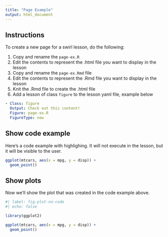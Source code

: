 ```yaml
---
title: "Page Example"
output: html_document
---
```


## Instructions

To create a new page for a swirl lesson, do the following:

1. Copy and rename the `page-ex.R`
2. Edit the contents to represent the .html file you want to display in the lesson
3. Copy and rename the `page-ex.Rmd` file
4. Edit the contents to represent the .Rmd file you want to display in the lesson
5. Knit the .Rmd file to create the .html file
6. Add a lesson of class `figure` to the lesson yaml file, example below

```yaml
- Class: figure
  Output: Check out this content!
  Figure: page-ex.R
  FigureType: new
```

## Show code example

Here's a code example with highlighing. It will not execute in the lesson, but it will be visible to the user.

```r
ggplot(mtcars, aes(x = mpg, y = disp)) +
  geom_point()
```

## Show plots

Now we'll show the plot that was created in the code example above.

```r
#| label: fig-plot-no-code
#| echo: false

library(ggplot2)

ggplot(mtcars, aes(x = mpg, y = disp)) +
  geom_point()
```
